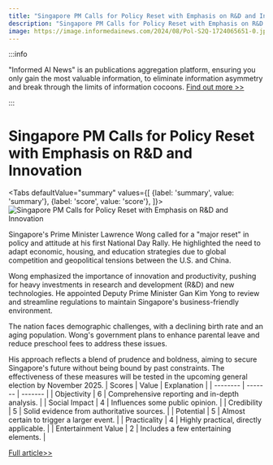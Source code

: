 ```yaml
---
title: "Singapore PM Calls for Policy Reset with Emphasis on R&D and Innovation"
description: "Singapore PM Calls for Policy Reset with Emphasis on R&D and Innovation"
image: https://image.informedainews.com/2024/08/Pol-S2Q-1724065651-0.jpg
---
```



:::info

"Informed AI News" is an publications aggregation platform, ensuring you only gain the most valuable information, to eliminate information asymmetry and break through the limits of information cocoons.  [Find out more >>](/)

:::

# Singapore PM Calls for Policy Reset with Emphasis on R&D and Innovation


<Tabs
	defaultValue="summary"
	values={[
	{label: 'summary', value: 'summary'},
	{label: 'score', value: 'score'},
]}>
<TabItem value="summary">
<img
  src="https://image.informedainews.com/2024/08/Pol-S2Q-1724065651-0.jpg"
  alt="Singapore PM Calls for Policy Reset with Emphasis on R&D and Innovation"
/>



Singapore's Prime Minister Lawrence Wong called for a "major reset" in policy and attitude at his first National Day Rally. He highlighted the need to adapt economic, housing, and education strategies due to global competition and geopolitical tensions between the U.S. and China.

Wong emphasized the importance of innovation and productivity, pushing for heavy investments in research and development (R&D) and new technologies. He appointed Deputy Prime Minister Gan Kim Yong to review and streamline regulations to maintain Singapore's business-friendly environment.

The nation faces demographic challenges, with a declining birth rate and an aging population. Wong's government plans to enhance parental leave and reduce preschool fees to address these issues.

His approach reflects a blend of prudence and boldness, aiming to secure Singapore's future without being bound by past constraints. The effectiveness of these measures will be tested in the upcoming general election by November 2025.
</TabItem>
<TabItem value="score">
	| Scores     | Value   | Explanation |
	| -------- | ------- | ------- |
	| Objectivity  | 6    | Comprehensive reporting and in-depth analysis.    |
	| Social Impact | 4     | Influences some public opinion.    |
	| Credibility    | 5    | Solid evidence from authoritative sources.    |
	| Potential    | 5    | Almost certain to trigger a larger event.    |
	| Practicality    | 4    | Highly practical, directly applicable.    |
	| Entertainment Value    | 2    | Includes a few entertaining elements.    |
</TabItem>
</Tabs>

[Full article>>](https://asia.nikkei.com/Politics/Singapore-PM-Wong-calls-for-major-reset-with-R-D-push-regulatory-review)

